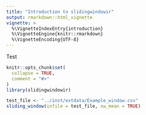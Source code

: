 ```yaml
---
title: "Introduction to slidingwindowir"
output: rmarkdown::html_vignette
vignette: >
  %\VignetteIndexEntry{introduction}
  %\VignetteEngine{knitr::rmarkdown}
  %\VignetteEncoding{UTF-8}
---
```


Test

```r
knitr::opts_chunk$set(
  collapse = TRUE,
  comment = "#>"
)
library(slidingwindowir)
```

```r
test_file <- "../inst/extdata/Example_window.csv"
sliding_window(infile = test_file, sw_mean = TRUE)

```
